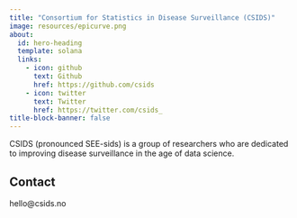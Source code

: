 ```yaml
---
title: "Consortium for Statistics in Disease Surveillance (CSIDS)"
image: resources/epicurve.png
about:
  id: hero-heading
  template: solana
  links:
    - icon: github
      text: Github
      href: https://github.com/csids
    - icon: twitter
      text: Twitter
      href: https://twitter.com/csids_
title-block-banner: false
---
```


:::{#hero-heading}

CSIDS (pronounced SEE-sids) is a group of researchers who are dedicated to improving disease surveillance in the age of data science.

:::

## Contact

hello@csids.no
